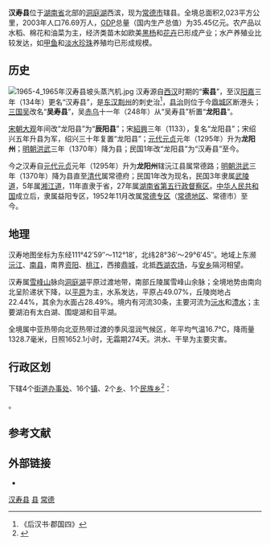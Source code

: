 {{redirect2|汉寿|[[三国时期|三国时期]]的古城也名为汉寿|昭化镇}}
{{更新|time=2019-04-14T09:03:37+00:00}}
{{Infobox China County
|county          = 漢壽縣
|Belong          = [[湖南省|湖南省]][[常德市|常德市]]
|Types           = [[縣|縣]]
|area_total      = 2,023
|census yr       = 2011年
|population_total= 82.1
|GDP             = 139.67億
|GDP as of       = 2011年
|post code       = 415900
|phone code      = 736
}}

'''汉寿县'''位于[[湖南省|湖南省]]北部的[[洞庭湖|洞庭湖]]西滨，现为[[常德市|常德市]]辖县。全境总面积2,023平方公里，2003年人口76.69万人，[[GDP|GDP]]总量（国内生产总值）为35.45亿元。农产品以水稻、棉花和油菜为主，经济类苗木如欧美[[黑杨|黑杨]]和[[花卉|花卉]]已形成产业；水产养殖业比较发达，如[[甲鱼|甲鱼]]和[[淡水珍珠|淡水珍珠]]养殖均已形成规模。

==历史==
[[File:1965-4_1965年汉寿县坡头蒸汽机.jpg|thumb]]
汉寿源自[[西汉|西汉]]时期的“'''索县'''”，至汉[[阳嘉|阳嘉]]三年（134年）更名“汉寿县”，是[[东汉|东汉]][[荆州|荆州]]的刺史治<ref>《后汉书·郡国四》</ref>，[[县治|县治]]则位于今[[鼎城区|鼎城区]]断港头；[[三国|三国]][[吴|吴]]改名“'''吴寿县'''”，吴[[赤乌|赤乌]]十一年（248年）从“吴寿县”析置“'''龙阳县'''”。

[[宋朝|宋朝]][[大观|大观]]年间改“龙阳县”为“'''辰阳县'''”；宋[[紹興_(南宋)|紹興]]三年（1133），复名“龙阳县”；宋绍兴五年升县为军，绍兴三十年复置“龙阳县”；[[元朝|元代]][[元贞|元贞]]元年（1295年）升为'''龙阳州'''；[[明朝|明朝]][[洪武|洪武]]三年（1370年）降为县；民国1年改“龙阳县”为“汉寿县”至今。

今之汉寿自[[元朝|元代]][[元贞|元贞]]元年（1295年）升为'''龙阳州'''辖沅江县属常德路；[[明朝|明朝]][[洪武|洪武]]三年（1370年）降为县直至[[清代|清代]]属常德府；民国1年改为现名，民国3年隶属[[武陵道|武陵道]]，5年属[[湘江道|湘江道]]，11年直隶于省，27年属[[湖南省第五行政督察区|湖南省第五行政督察区]]。[[中华人民共和国|中华人民共和国]]成立后，隶属益阳专区，1952年11月改属[[常德专区|常德专区]]（[[常德地区|常德地区]]、常德市）至今。

==地理==
汉寿地图坐标为东经111°42′59″～112°18′，北纬28°36′～29°6′45″。地域上东濒[[沅江市|沅江]]、[[南县|南县]]，南界[[资阳区|资阳]]、[[桃江|桃江]]，西接[[鼎城区|鼎城]]，北抵[[西湖农场|西湖农场]]，与[[安乡|安乡]]隔河相望。

汉寿属[[雪峰山|雪峰山]]脉向[[洞庭湖|洞庭湖]]平原过渡地带，南部丘陵属雪峰山余脉；全境地势由南向北呈阶递状下降，以[[平原|平原]]为主，水系发达，平原占49.07%，丘陵岗地占22.44%，其余为水面占28.49%。境内有河流30条，主要河流为[[沅水|沅水]]和[[澧水|澧水]]；主要湖泊有太白湖、围堤湖和目平湖。

全境属中亚热带向北亚热带过渡的季风湿润气候区，年平均气温16.7℃，降雨量1328.7毫米，日照1652.1小时，无霜期274天。洪水、干旱为主要灾害。

== 行政区划 ==
{{PAGENAMEBASE}}下辖4个[[街道办事处|街道办事处]]、16个[[行政建制镇|镇]]、2个[[乡_(中华人民共和国)|乡]]、1个[[民族乡|民族乡]]<ref>{{PRC admin/ref sgc|43/07/22}}</ref>：

{{PRC admin/children|43/07/22}}。

== 参考文献 ==
{{reflist}}

== 外部链接 ==
* {{Official website|http://www.hanshou.gov.cn/|name=汉寿县人民政府}}

{{汉寿县行政区划}}
{{常德市行政区划}}
{{湖南行政区划}}

[[Category:汉寿县|]]
[[Category:常德区县市|县]]
[[Category:湖南省县份|常德]]